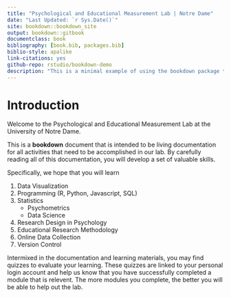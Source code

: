 ```yaml
--- 
title: "Psychological and Educational Measurement Lab | Notre Dame"
date: "Last Updated: `r Sys.Date()`"
site: bookdown::bookdown_site
output: bookdown::gitbook
documentclass: book
bibliography: [book.bib, packages.bib]
biblio-style: apalike
link-citations: yes
github-repo: rstudio/bookdown-demo
description: "This is a minimal example of using the bookdown package to write a book. The output format for this example is bookdown::gitbook."
---
```


# Introduction

Welcome to the Psychological and Educational Measurement Lab at the University of Notre Dame.

This is a **bookdown** document that is intended to be living documentation for all activities that need to be accomplished in our lab. By carefully reading all of this documentation, you will develop a set of valuable skills.

Specifically, we hope that you will learn

1. Data Visualization
2. Programming (R, Python, Javascript, SQL)
3. Statistics
    + Psychometrics
    + Data Science
4. Research Design in Psychology
5. Educational Research Methodology
6. Online Data Collection
7. Version Control


Intermixed in the documentation and learning materials, you may find quizzes to evaluate your learning. These quizzes are linked to your personal login account and help us know that you have successfully completed a module that is relevent. The more modules you complete, the better you will be able to help out the lab.
